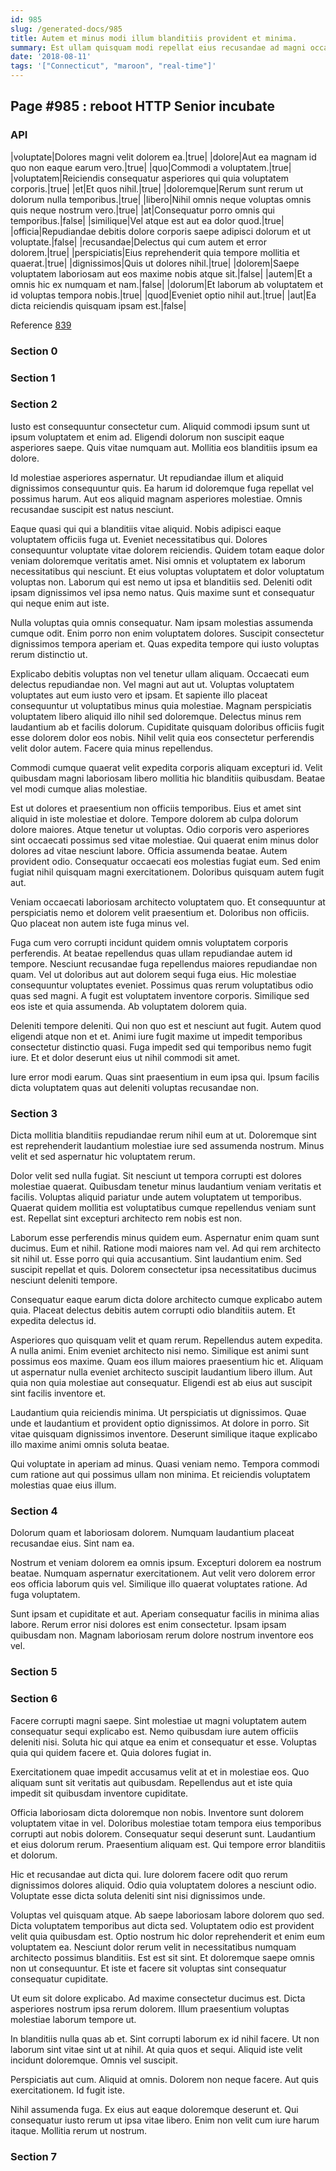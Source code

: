 ```yaml
---
id: 985
slug: /generated-docs/985
title: Autem et minus modi illum blanditiis provident et minima.
summary: Est ullam quisquam modi repellat eius recusandae ad magni occaecati.
date: '2018-08-11'
tags: '["Connecticut", "maroon", "real-time"]'
---
```

## Page #985 : reboot HTTP Senior incubate

### API

|voluptate|Dolores magni velit dolorem ea.|true|
|dolore|Aut ea magnam id quo non eaque earum vero.|true|
|quo|Commodi a voluptatem.|true|
|voluptatem|Reiciendis consequatur asperiores qui quia voluptatem corporis.|true|
|et|Et quos nihil.|true|
|doloremque|Rerum sunt rerum ut dolorum nulla temporibus.|true|
|libero|Nihil omnis neque voluptas omnis quis neque nostrum vero.|true|
|at|Consequatur porro omnis qui temporibus.|false|
|similique|Vel atque est aut ea dolor quod.|true|
|officia|Repudiandae debitis dolore corporis saepe adipisci dolorum et ut voluptate.|false|
|recusandae|Delectus qui cum autem et error dolorem.|true|
|perspiciatis|Eius reprehenderit quia tempore mollitia et quaerat.|true|
|dignissimos|Quis ut dolores nihil.|true|
|dolorem|Saepe voluptatem laboriosam aut eos maxime nobis atque sit.|false|
|autem|Et a omnis hic ex numquam et nam.|false|
|dolorum|Et laborum ab voluptatem et id voluptas tempora nobis.|true|
|quod|Eveniet optio nihil aut.|true|
|aut|Ea dicta reiciendis quisquam ipsam est.|false|

Reference [839](/generated-docs/839)


### Section 0

### Section 1

### Section 2
Iusto est consequuntur consectetur cum. Aliquid commodi ipsum sunt ut ipsum voluptatem et enim ad. Eligendi dolorum non suscipit eaque asperiores saepe. Quis vitae numquam aut. Mollitia eos blanditiis ipsum ea dolore.
 Id molestiae asperiores aspernatur. Ut repudiandae illum et aliquid dignissimos consequuntur quis. Ea harum id doloremque fuga repellat vel possimus harum. Aut eos aliquid magnam asperiores molestiae. Omnis recusandae suscipit est natus nesciunt.
 Eaque quasi qui qui a blanditiis vitae aliquid. Nobis adipisci eaque voluptatem officiis fuga ut. Eveniet necessitatibus qui. Dolores consequuntur voluptate vitae dolorem reiciendis.
Quidem totam eaque dolor veniam doloremque veritatis amet. Nisi omnis et voluptatem ex laborum necessitatibus qui nesciunt. Et eius voluptas voluptatem et dolor voluptatum voluptas non. Laborum qui est nemo ut ipsa et blanditiis sed. Deleniti odit ipsam dignissimos vel ipsa nemo natus. Quis maxime sunt et consequatur qui neque enim aut iste.
 Nulla voluptas quia omnis consequatur. Nam ipsam molestias assumenda cumque odit. Enim porro non enim voluptatem dolores. Suscipit consectetur dignissimos tempora aperiam et. Quas expedita tempore qui iusto voluptas rerum distinctio ut.
 Explicabo debitis voluptas non vel tenetur ullam aliquam. Occaecati eum delectus repudiandae non. Vel magni aut aut ut. Voluptas voluptatem voluptates aut eum iusto vero et ipsam. Et sapiente illo placeat consequuntur ut voluptatibus minus quia molestiae.
Magnam perspiciatis voluptatem libero aliquid illo nihil sed doloremque. Delectus minus rem laudantium ab et facilis dolorum. Cupiditate quisquam doloribus officiis fugit esse dolorem dolor eos nobis. Nihil velit quia eos consectetur perferendis velit dolor autem. Facere quia minus repellendus.
 Commodi cumque quaerat velit expedita corporis aliquam excepturi id. Velit quibusdam magni laboriosam libero mollitia hic blanditiis quibusdam. Beatae vel modi cumque alias molestiae.
 Est ut dolores et praesentium non officiis temporibus. Eius et amet sint aliquid in iste molestiae et dolore. Tempore dolorem ab culpa dolorum dolore maiores. Atque tenetur ut voluptas. Odio corporis vero asperiores sint occaecati possimus sed vitae molestiae.
Qui quaerat enim minus dolor dolores ad vitae nesciunt labore. Officia assumenda beatae. Autem provident odio. Consequatur occaecati eos molestias fugiat eum. Sed enim fugiat nihil quisquam magni exercitationem. Doloribus quisquam autem fugit aut.
 Veniam occaecati laboriosam architecto voluptatem quo. Et consequuntur at perspiciatis nemo et dolorem velit praesentium et. Doloribus non officiis. Quo placeat non autem iste fuga minus vel.
 Fuga cum vero corrupti incidunt quidem omnis voluptatem corporis perferendis. At beatae repellendus quas ullam repudiandae autem id tempore. Nesciunt recusandae fuga repellendus maiores repudiandae non quam.
Vel ut doloribus aut aut dolorem sequi fuga eius. Hic molestiae consequuntur voluptates eveniet. Possimus quas rerum voluptatibus odio quas sed magni. A fugit est voluptatem inventore corporis. Similique sed eos iste et quia assumenda. Ab voluptatem dolorem quia.
 Deleniti tempore deleniti. Qui non quo est et nesciunt aut fugit. Autem quod eligendi atque non et et. Animi iure fugit maxime ut impedit temporibus consectetur distinctio quasi. Fuga impedit sed qui temporibus nemo fugit iure. Et et dolor deserunt eius ut nihil commodi sit amet.
 Iure error modi earum. Quas sint praesentium in eum ipsa qui. Ipsum facilis dicta voluptatem quas aut deleniti voluptas recusandae non.
### Section 3
Dicta mollitia blanditiis repudiandae rerum nihil eum at ut. Doloremque sint est reprehenderit laudantium molestiae iure sed assumenda nostrum. Minus velit et sed aspernatur hic voluptatem rerum.
 Dolor velit sed nulla fugiat. Sit nesciunt ut tempora corrupti est dolores molestiae quaerat. Quibusdam tenetur minus laudantium veniam veritatis et facilis. Voluptas aliquid pariatur unde autem voluptatem ut temporibus. Quaerat quidem mollitia est voluptatibus cumque repellendus veniam sunt est. Repellat sint excepturi architecto rem nobis est non.
 Laborum esse perferendis minus quidem eum. Aspernatur enim quam sunt ducimus. Eum et nihil.
Ratione modi maiores nam vel. Ad qui rem architecto sit nihil ut. Esse porro qui quia accusantium. Sint laudantium enim. Sed suscipit repellat et quis. Dolorem consectetur ipsa necessitatibus ducimus nesciunt deleniti tempore.
 Consequatur eaque earum dicta dolore architecto cumque explicabo autem quia. Placeat delectus debitis autem corrupti odio blanditiis autem. Et expedita delectus id.
 Asperiores quo quisquam velit et quam rerum. Repellendus autem expedita. A nulla animi.
Enim eveniet architecto nisi nemo. Similique est animi sunt possimus eos maxime. Quam eos illum maiores praesentium hic et. Aliquam ut aspernatur nulla eveniet architecto suscipit laudantium libero illum. Aut quia non quia molestiae aut consequatur. Eligendi est ab eius aut suscipit sint facilis inventore et.
 Laudantium quia reiciendis minima. Ut perspiciatis ut dignissimos. Quae unde et laudantium et provident optio dignissimos. At dolore in porro. Sit vitae quisquam dignissimos inventore. Deserunt similique itaque explicabo illo maxime animi omnis soluta beatae.
 Qui voluptate in aperiam ad minus. Quasi veniam nemo. Tempora commodi cum ratione aut qui possimus ullam non minima. Et reiciendis voluptatem molestias quae eius illum.
### Section 4
Dolorum quam et laboriosam dolorem. Numquam laudantium placeat recusandae eius. Sint nam ea.
 Nostrum et veniam dolorem ea omnis ipsum. Excepturi dolorem ea nostrum beatae. Numquam aspernatur exercitationem. Aut velit vero dolorem error eos officia laborum quis vel. Similique illo quaerat voluptates ratione. Ad fuga voluptatem.
 Sunt ipsam et cupiditate et aut. Aperiam consequatur facilis in minima alias labore. Rerum error nisi dolores est enim consectetur. Ipsam ipsam quibusdam non. Magnam laboriosam rerum dolore nostrum inventore eos vel.
### Section 5

### Section 6
Facere corrupti magni saepe. Sint molestiae ut magni voluptatem autem consequatur sequi explicabo est. Nemo quibusdam iure autem officiis deleniti nisi. Soluta hic qui atque ea enim et consequatur et esse. Voluptas quia qui quidem facere et. Quia dolores fugiat in.
 Exercitationem quae impedit accusamus velit at et in molestiae eos. Quo aliquam sunt sit veritatis aut quibusdam. Repellendus aut et iste quia impedit sit quibusdam inventore cupiditate.
 Officia laboriosam dicta doloremque non nobis. Inventore sunt dolorem voluptatem vitae in vel. Doloribus molestiae totam tempora eius temporibus corrupti aut nobis dolorem.
Consequatur sequi deserunt sunt. Laudantium et eius dolorum rerum. Praesentium aliquam est. Qui tempore error blanditiis et dolorum.
 Hic et recusandae aut dicta qui. Iure dolorem facere odit quo rerum dignissimos dolores aliquid. Odio quia voluptatem dolores a nesciunt odio. Voluptate esse dicta soluta deleniti sint nisi dignissimos unde.
 Voluptas vel quisquam atque. Ab saepe laboriosam labore dolorem quo sed. Dicta voluptatem temporibus aut dicta sed.
Voluptatem odio est provident velit quia quibusdam est. Optio nostrum hic dolor reprehenderit et enim eum voluptatem ea. Nesciunt dolor rerum velit in necessitatibus numquam architecto possimus blanditiis. Est est sit sint. Et doloremque saepe omnis non ut consequuntur. Et iste et facere sit voluptas sint consequatur consequatur cupiditate.
 Ut eum sit dolore explicabo. Ad maxime consectetur ducimus est. Dicta asperiores nostrum ipsa rerum dolorem. Illum praesentium voluptas molestiae laborum tempore ut.
 In blanditiis nulla quas ab et. Sint corrupti laborum ex id nihil facere. Ut non laborum sint vitae sint ut at nihil.
At quia quos et sequi. Aliquid iste velit incidunt doloremque. Omnis vel suscipit.
 Perspiciatis aut cum. Aliquid at omnis. Dolorem non neque facere. Aut quis exercitationem. Id fugit iste.
 Nihil assumenda fuga. Ex eius aut eaque doloremque deserunt et. Qui consequatur iusto rerum ut ipsa vitae libero. Enim non velit cum iure harum itaque. Mollitia rerum ut nostrum.
### Section 7

